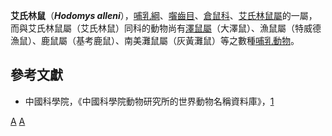 {{Speciesbox
| name = 艾氏林鼠
| taxon = Hodomys alleni
| status = LR/nt | status_system = IUCN2.3
| binomial_authority = ([[Clinton_Hart_Merriam|Merriam]], 1892)
| synonyms =
}}

'''艾氏林鼠'''（'''''Hodomys alleni'''''），[[哺乳綱|哺乳綱]]、[[囓齒目|囓齒目]]、[[倉鼠科|倉鼠科]]、[[艾氏林鼠屬|艾氏林鼠屬]]的一屬，而與艾氏林鼠屬（艾氏林鼠）同科的動物尚有[[澤鼠屬|澤鼠屬]]（大澤鼠）、漁鼠屬（特威德漁鼠）、鹿鼠屬（基考鹿鼠）、南美灘鼠屬（灰黃灘鼠）等之數種[[哺乳動物|哺乳動物]]。

==參考文獻==
*中國科學院，《中國科學院動物研究所的世界動物名稱資料庫》，[https://web.archive.org/web/20050718232917/http://vzd.brim.ac.cn/division/fauna/index.asp]
{{Taxonbar}}
[[Category:艾氏林鼠屬|A]]
[[Category:1892年描述的动物|A]]